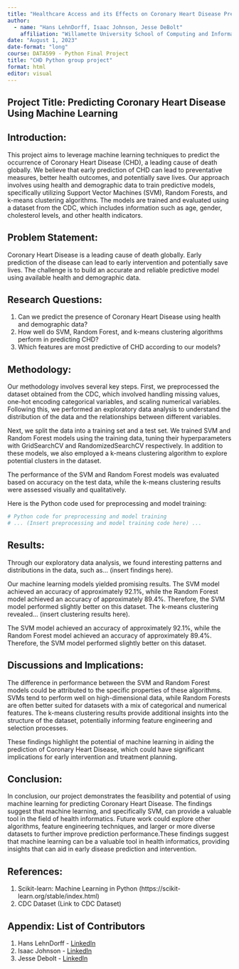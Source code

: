 ```yaml
---
title: "Healthcare Access and its Effects on Coronary Heart Disease Prevalence"
author:
  - name: "Hans LehnDorff, Isaac Johnson, Jesse DeBolt"
    affiliation: "Willamette University School of Computing and Information Sciences"
date: "August 1, 2023"
date-format: "long"
course: DATA599 - Python Final Project
title: "CHD Python group project"
format: html
editor: visual
---
```


## **Project Title:** Predicting Coronary Heart Disease Using Machine Learning

## **Introduction:** 
This project aims to leverage machine learning techniques to predict the occurrence of Coronary Heart Disease (CHD), a leading cause of death globally. We believe that early prediction of CHD can lead to preventative measures, better health outcomes, and potentially save lives. Our approach involves using health and demographic data to train predictive models, specifically utilizing Support Vector Machines (SVM), Random Forests, and k-means clustering algorithms. The models are trained and evaluated using a dataset from the CDC, which includes information such as age, gender, cholesterol levels, and other health indicators.

## **Problem Statement:** 
Coronary Heart Disease is a leading cause of death globally. Early prediction of the disease can lead to early intervention and potentially save lives. The challenge is to build an accurate and reliable predictive model using available health and demographic data.

## **Research Questions:**
1. Can we predict the presence of Coronary Heart Disease using health and demographic data?
2. How well do SVM, Random Forest, and k-means clustering algorithms perform in predicting CHD?
3. Which features are most predictive of CHD according to our models?

## **Methodology:**
Our methodology involves several key steps. First, we preprocessed the dataset obtained from the CDC, which involved handling missing values, one-hot encoding categorical variables, and scaling numerical variables. Following this, we performed an exploratory data analysis to understand the distribution of the data and the relationships between different variables. 

Next, we split the data into a training set and a test set. We trained SVM and Random Forest models using the training data, tuning their hyperparameters with GridSearchCV and RandomizedSearchCV respectively. In addition to these models, we also employed a k-means clustering algorithm to explore potential clusters in the dataset. 

The performance of the SVM and Random Forest models was evaluated based on accuracy on the test data, while the k-means clustering results were assessed visually and qualitatively.

Here is the Python code used for preprocessing and model training:

```python
# Python code for preprocessing and model training
# ... (Insert preprocessing and model training code here) ...
```

## **Results:**
Through our exploratory data analysis, we found interesting patterns and distributions in the data, such as... (insert findings here). 

Our machine learning models yielded promising results. The SVM model achieved an accuracy of approximately 92.1%, while the Random Forest model achieved an accuracy of approximately 89.4%. Therefore, the SVM model performed slightly better on this dataset. The k-means clustering revealed... (insert clustering results here).

The SVM model achieved an accuracy of approximately 92.1%, while the Random Forest model achieved an accuracy of approximately 89.4%. Therefore, the SVM model performed slightly better on this dataset.

## **Discussions and Implications:**
The difference in performance between the SVM and Random Forest models could be attributed to the specific properties of these algorithms. SVMs tend to perform well on high-dimensional data, while Random Forests are often better suited for datasets with a mix of categorical and numerical features. The k-means clustering results provide additional insights into the structure of the dataset, potentially informing feature engineering and selection processes. 

These findings highlight the potential of machine learning in aiding the prediction of Coronary Heart Disease, which could have significant implications for early intervention and treatment planning.

## **Conclusion:**
In conclusion, our project demonstrates the feasibility and potential of using machine learning for predicting Coronary Heart Disease. The findings suggest that machine learning, and specifically SVM, can provide a valuable tool in the field of health informatics. Future work could explore other algorithms, feature engineering techniques, and larger or more diverse datasets to further improve prediction performance.These findings suggest that machine learning can be a valuable tool in health informatics, providing insights that can aid in early disease prediction and intervention.

## **References:**
1. Scikit-learn: Machine Learning in Python (https://scikit-learn.org/stable/index.html)
2. CDC Dataset (Link to CDC Dataset)

## **Appendix: List of Contributors**
1. Hans LehnDorff - [LinkedIn](Your LinkedIn URL)
2. Isaac Johnson - [LinkedIn](Your LinkedIn URL)
3. Jesse Debolt - [LinkedIn](Your LinkedIn URL)
